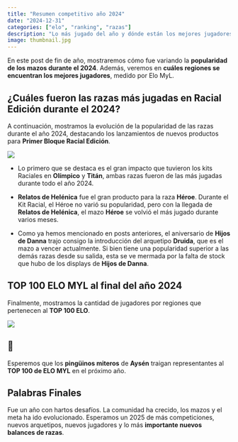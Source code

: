 ```yaml
---
title: "Resumen competitivo año 2024"
date: "2024-12-31"
categories: ["elo", "ranking", "razas"]
description: "Lo más jugado del año y dónde están los mejores jugadores"
image: thumbnail.jpg
---
```


En este post de fin de año, mostraremos cómo fue variando la **popularidad de los mazos durante el 2024**. Además, veremos en **cuáles regiones se encuentran los mejores jugadores**, medido por Elo MyL.

## ¿Cuáles fueron las razas más jugadas en Racial Edición durante el 2024?

A continuación, mostramos la evolución de la popularidad de las razas durante el año 2024, destacando los lanzamientos de nuevos productos para **Primer Bloque Racial Edición**.

![](dist%20razas.jpg){fig-align="center"}

-   Lo primero que se destaca es el gran impacto que tuvieron los kits Raciales en **Olímpico** y **Titán**, ambas razas fueron de las más jugadas durante todo el año 2024.

-   **Relatos de Helénica** fue el gran producto para la raza **Héroe**. Durante el Kit Racial, el Héroe no varió su popularidad, pero con la llegada de **Relatos de Helénica**, el mazo **Héroe** se volvió el más jugado durante varios meses.

-   Como ya hemos mencionado en posts anteriores, el aniversario de **Hijos de Danna** trajo consigo la introducción del arquetipo **Druida**, que es el mazo a vencer actualmente. Si bien tiene una popularidad superior a las demás razas desde su salida, esta se ve mermada por la falta de stock que hubo de los displays de **Hijos de Danna**.

## TOP 100 ELO MYL al final del año 2024

Finalmente, mostramos la cantidad de jugadores por regiones que pertenecen al **TOP 100 ELO**.

![](top100region.jpg){fig-align="center"}

::: callout-tip
## 🐧

Esperemos que los **pingüinos miteros** de **Aysén** traigan representantes al **TOP 100 de ELO MYL** en el próximo año.
:::

## Palabras Finales

Fue un año con hartos desafíos. La comunidad ha crecido, los mazos y el meta ha ido evolucionado. Esperamos un 2025 de más competiciones, nuevos arquetipos, nuevos jugadores y lo más **importante nuevos balances de razas**.
